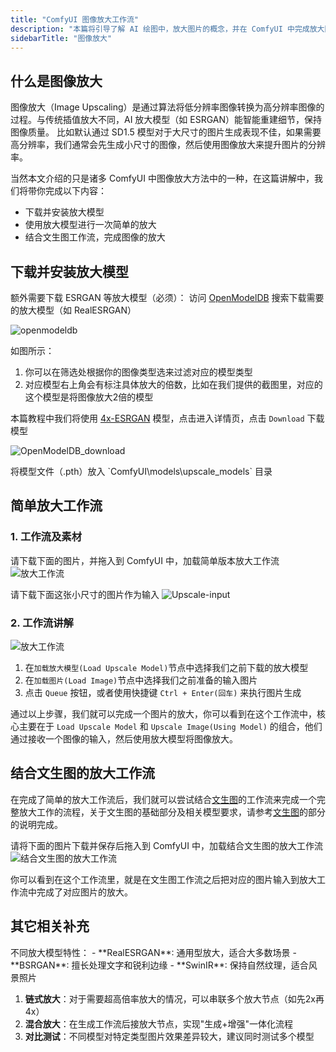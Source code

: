 ```yaml
---
title: "ComfyUI 图像放大工作流"
description: "本篇将引导了解 AI 绘图中，放大图片的概念，并在 ComfyUI 中完成放大图片工作流生成"
sidebarTitle: "图像放大"
---
```



## 什么是图像放大

图像放大（Image Upscaling）是通过算法将低分辨率图像转换为高分辨率图像的过程。与传统插值放大不同，AI 放大模型（如 ESRGAN）能智能重建细节，保持图像质量。
比如默认通过 SD1.5 模型对于大尺寸的图片生成表现不佳，如果需要高分辨率，我们通常会先生成小尺寸的图像，然后使用图像放大来提升图片的分辨率。

当然本文介绍的只是诸多 ComfyUI 中图像放大方法中的一种，在这篇讲解中，我们将带你完成以下内容：
- 下载并安装放大模型
- 使用放大模型进行一次简单的放大
- 结合文生图工作流，完成图像的放大


## 下载并安装放大模型

额外需要下载 ESRGAN 等放大模型（必须）：
<Steps>
<Step title="访问 OpenModelDB">
访问 [OpenModelDB](https://openmodeldb.info/) 搜索下载需要的放大模型（如 RealESRGAN）

![openmodeldb](/images/tutorial/basic/upscale/upscale_OpenModelDB.jpg)

如图所示：
1. 你可以在筛选处根据你的图像类型选来过滤对应的模型类型
2. 对应模型右上角会有标注具体放大的倍数，比如在我们提供的截图里，对应的这个模型是将图像放大2倍的模型

本篇教程中我们将使用 [4x-ESRGAN](https://openmodeldb.info/models/4x-ESRGAN) 模型，点击进入详情页，点击 `Download` 下载模型

![OpenModelDB_download](https://raw.githubusercontent.com/Comfy-Org/example_workflows/refs/heads/main/image/basic/upscale_workflow.png)

</Step>
<Step title="将模型文件放入指定目录">
将模型文件（.pth）放入 `ComfyUI\models\upscale_models` 目录
</Step>
</Steps>

## 简单放大工作流

### 1. 工作流及素材

请下载下面的图片，并拖入到 ComfyUI 中，加载简单版本放大工作流
![放大工作流](https://raw.githubusercontent.com/Comfy-Org/example_workflows/refs/heads/main/image/basic/upscale_workflow.png)

请下载下面这张小尺寸的图片作为输入
![Upscale-input](/images/tutorial/basic/upscale/upscale-input.jpg)

### 2. 工作流讲解

![放大工作流](/images/tutorial/basic/upscale/upscale_simple_workflow.jpg)

1. 在`加载放大模型(Load Upscale Model)`节点中选择我们之前下载的放大模型
2. 在`加载图片(Load Image)`节点中选择我们之前准备的输入图片
3. 点击 `Queue` 按钮，或者使用快捷键 `Ctrl + Enter(回车)` 来执行图片生成

通过以上步骤，我们就可以完成一个图片的放大，你可以看到在这个工作流中，核心主要在于 `Load Upscale Model` 和 `Upscale Image(Using Model)` 的组合，他们通过接收一个图像的输入，然后使用放大模型将图像放大。

## 结合文生图的放大工作流

在完成了简单的放大工作流后，我们就可以尝试结合[文生图](/zh-CN/tutorials/basic/text-to-image)的工作流来完成一个完整放大工作的流程，关于文生图的基础部分及相关模型要求，请参考[文生图](/zh-CN/tutorials/basic/text-to-image)的部分的说明完成。

请将下面的图片下载并保存后拖入到 ComfyUI 中，加载结合文生图的放大工作流
![结合文生图的放大工作流](/images/tutorial/basic/upscale/esrgan_example.png)

你可以看到在这个工作流里，就是在文生图工作流之后把对应的图片输入到放大工作流中完成了对应图片的放大。

## 其它相关补充

<Tip>
不同放大模型特性：
- **RealESRGAN**: 通用型放大，适合大多数场景
- **BSRGAN**: 擅长处理文字和锐利边缘
- **SwinIR**: 保持自然纹理，适合风景照片
</Tip>

1. **链式放大**：对于需要超高倍率放大的情况，可以串联多个放大节点（如先2x再4x）
2. **混合放大**：在生成工作流后接放大节点，实现"生成+增强"一体化流程
3. **对比测试**：不同模型对特定类型图片效果差异较大，建议同时测试多个模型